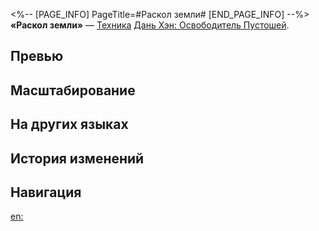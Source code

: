 <%-- [PAGE_INFO]
PageTitle=#Раскол земли#
[END_PAGE_INFO] --%>
{{Навык Инфобокс
|Название         = Раскол земли
|Изображение      = Навык Раскол земли.png
|Персонаж         = Дань Хэн Освободитель Пустошей
|Тип              = Техника
|Тэг              = Ослабление
|УронСтойк        = 
|ЭнергияГен       = 
|Энергия          = 
|Длительность     = 
|Описание         = После использования техники активный персонаж получает статус Соратник и накладывает на противников в определённой зоне статус Головокружение на 10 сек. Противники с этим статусом не могут атаковать отряд.<br />Переключение активного персонажа переносит статус Соратник на текущего активного персонажа. В начале следующего боя Дань Хэн: Освободитель Пустошей автоматически использует свой навык на персонаже со статусом Соратник 1 раз, не расходуя очки навыков.
|Свойство1        = 
|Масштабирование1 = 
}}
'''«Раскол земли»''' — [[Техника]] [[Дань Хэн: Освободитель Пустошей]].

==Превью==
{{Превью
|Файл = Раскол земли Превью
}}

==Масштабирование==


==На других языках==
{{На других языках
|en   = Earthrend
|zhs  = 地坼
|zht  = 地坼
|ja   = {{Rubi|地割|じわ}}れ
|ko   = 갈라진 땅
|es   = Rasgatierras
|fr   = Fissures terrestres
|ru   = Раскол земли
|th   = Earthrend
|vi   = Xé Đất
|de   = Erdspaltung
|id   = Earthrend
|pt   = Fissura Terrestre
}}

==История изменений==
{{История изменений|3.6}}

==Навигация==
{{Навык Навбокс|Дань Хэн Освободитель Пустошей}}

[[en:]]
